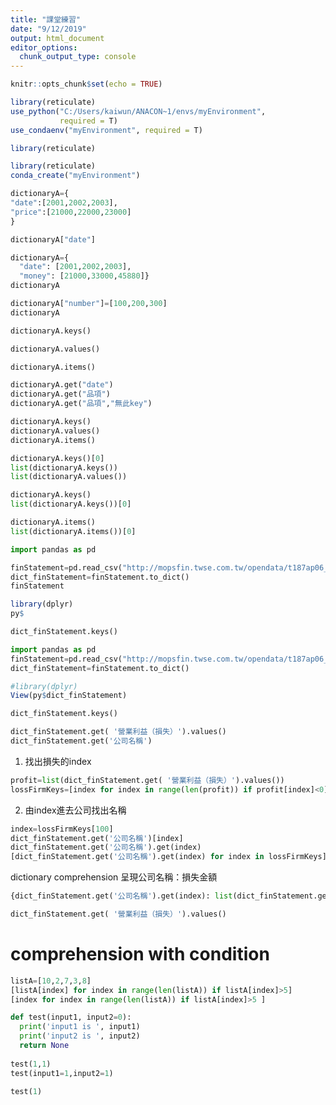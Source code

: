 ```yaml
---
title: "課堂練習"
date: "9/12/2019"
output: html_document
editor_options: 
  chunk_output_type: console
---
```


```r
knitr::opts_chunk$set(echo = TRUE)

library(reticulate)
use_python("C:/Users/kaiwun/ANACON~1/envs/myEnvironment",
           required = T)
use_condaenv("myEnvironment", required = T)
```

```r
library(reticulate)

```

```r
library(reticulate)
conda_create("myEnvironment")
```

```python
dictionaryA={
"date":[2001,2002,2003],
"price":[21000,22000,23000]
}
```
```python
dictionaryA["date"]
```
```python
dictionaryA={
  "date": [2001,2002,2003],
  "money": [21000,33000,45880]}
dictionaryA

dictionaryA["number"]=[100,200,300]
dictionaryA
```

```python
dictionaryA.keys()
```
```python
dictionaryA.values()
```

```python
dictionaryA.items()
```

```python
dictionaryA.get("date")
dictionaryA.get("品項")
dictionaryA.get("品項","無此key")
```
```python
dictionaryA.keys()
dictionaryA.values()
dictionaryA.items()

dictionaryA.keys()[0]
list(dictionaryA.keys())
list(dictionaryA.values())
```
```python
dictionaryA.keys()
list(dictionaryA.keys())[0]
```
```python
dictionaryA.items()
list(dictionaryA.items())[0]
```

```python
import pandas as pd

finStatement=pd.read_csv("http://mopsfin.twse.com.tw/opendata/t187ap06_O_ci.csv")
dict_finStatement=finStatement.to_dict()
finStatement
```

```r
library(dplyr)
py$
```
```python
dict_finStatement.keys()
```

```python
import pandas as pd
finStatement=pd.read_csv("http://mopsfin.twse.com.tw/opendata/t187ap06_O_ci.csv")
dict_finStatement=finStatement.to_dict()
```

```r
#library(dplyr)
View(py$dict_finStatement)
```

```python
dict_finStatement.keys()
```


```python
dict_finStatement.get( '營業利益（損失）').values()
dict_finStatement.get('公司名稱')
```

1. 找出損失的index
```python
profit=list(dict_finStatement.get( '營業利益（損失）').values())
lossFirmKeys=[index for index in range(len(profit)) if profit[index]<0]
```

2. 由index進去公司找出名稱
```python
index=lossFirmKeys[100]
dict_finStatement.get('公司名稱')[index]
dict_finStatement.get('公司名稱').get(index)
[dict_finStatement.get('公司名稱').get(index) for index in lossFirmKeys]
```

dictionary comprehension 呈現公司名稱：損失金額
```python
{dict_finStatement.get('公司名稱').get(index): list(dict_finStatement.get( '營業利益（損失）').values())[index] for index in lossFirmKeys}
```

```python
dict_finStatement.get( '營業利益（損失）').values()
```


# comprehension with condition

```python
listA=[10,2,7,3,8]
[listA[index] for index in range(len(listA)) if listA[index]>5]
[index for index in range(len(listA)) if listA[index]>5 ]
```
```python
def test(input1, input2=0):
  print('input1 is ', input1)
  print('input2 is ', input2)
  return None
  
test(1,1) 
test(input1=1,input2=1)

test(1) 
```

